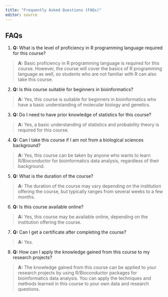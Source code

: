 ---
title: "Frequently Asked Questions (FAQs)"
editor: source
---


## FAQs

1.  **Q:** What is the level of proficiency in R programming language required for this course?

> **A:** Basic proficiency in R programming language is required for this course. However, the course will cover the basics of R programming language as well, so students who are not familiar with R can also take this course.

2. **Q:** Is this course suitable for beginners in bioinformatics?

> **A:** Yes, this course is suitable for beginners in bioinformatics who have a basic understanding of molecular biology and genetics.

3.  **Q:** Do I need to have prior knowledge of statistics for this course?

> **A:** Yes, a basic understanding of statistics and probability theory is required for this course.

4.  **Q:** Can I take this course if I am not from a biological sciences background?

> **A:** Yes, this course can be taken by anyone who wants to learn R/Bioconductor for bioinformatics data analysis, regardless of their background.


5.  **Q:** What is the duration of the course?

> **A:** The duration of the course may vary depending on the institution offering the course, but typically ranges from several weeks to a few months.


6.  **Q:** Is this course available online?

> **A:** Yes, this course may be available online, depending on the institution offering the course.

7. **Q:** Can I get a certificate after completing the course?

>  **A:** Yes. 

8.  **Q:**  How can I apply the knowledge gained from this course to my research projects?

>  **A:** The knowledge gained from this course can be applied to your research projects by using R/Bioconductor packages for bioinformatics data analysis. You can apply the techniques and methods learned in this course to your own data and research questions.
